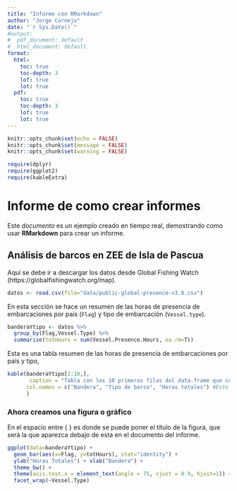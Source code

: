 ```yaml
---
title: "Informe con RMarkdown"
author: "Jorge Cornejo"
date: "`r Sys.Date()`"
#output:
#  pdf_document: default
#  html_document: default
format:
  html:
    toc: true
    toc-depth: 3
    lof: true
    lot: true
  pdf:
    toc: true
    toc-depth: 3
    lof: true
    lot: true
---
```


```r
knitr::opts_chunk$set(echo = FALSE)
knitr::opts_chunk$set(message = FALSE)
knitr::opts_chunk$set(warning = FALSE)
```

```r
require(dplyr)
require(ggplot2)
require(kableExtra)
```

# Informe de como crear informes

Este *documento* es un ejemplo creado en tiempo real, demostrando como usar **RMarkdown** para crear un informe.

## Análisis de barcos en ZEE de Isla de Pascua

Aquí se debe ir a descargar los datos desde Global Fishing Watch (https://globalfishingwatch.org/map).

```r
datos <- read.csv(file="data/public-global-presence-v3.0.csv")

```

En esta sección se hace un resumen de las horas de presencia de embarcaciones por país (`Flag`) y tipo de embarcación (`Vessel.type`).

```r

banderaYtipo <- datos %>% 
  group_by(Flag,Vessel.Type) %>% 
  summarise(totHours = sum(Vessel.Presence.Hours, na.rm=T))

```

Esta es una tabla resumen de las horas de presencia de embarcaciones por país y tipo,

```r
kable(banderaYtipo[1:10,],
       caption = "Tabla con los 10 primeras filas del data.frame que contiene la bandera, tipo de embarcaión y total de horas", ## Asi es como se ponel el caption para la tabla!!
      col.names = c("Bandera", "Tipo de barco", "Horas totales") #Esto cambia los nombres de las columnas
      )
```

### Ahora creamos una figura o gráfico

En el espacio entre { } es donde se puede poner el título de la figura, que será la que aparezca debajo de esta en el documento del informe.

```r

ggplot(data=banderaYtipo) +
  geom_bar(aes(x=Flag, y=totHours), stat="identity") +
  ylab("Horas Totales") + xlab("Bandera") +
  theme_bw() +
  theme(axis.text.x = element_text(angle = 75, vjust = 0.9, hjust=1)) +
  facet_wrap(~Vessel.Type)

```
